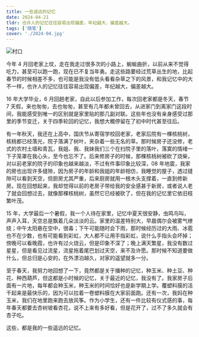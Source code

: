 ```yaml
---
title: 一些遥远的记忆
date: 2024-04-21
tldr: 也许人的记忆往往容易出现偏差，年纪越大，偏差越大。
tags: ['随笔']
cover: './2024-04.jpg'
---
```



<img class="rounded-md" src={Image.src} alt="村口" />

今年 4 月回老家上坟，走在我走过很多次的小路上，蜿蜒曲折，以前从来不觉得吃力，甚至可以跑一跑，现在已不复当年勇。走这些路要经过荒草丛生的地，比起春节的时候相差不多，也可能是我没有低头看看杂草之下的风景，和我记忆中的大不一样，也许人的记忆往往容易出现偏差，年纪越大，偏差越大。

16 年大学毕业，6 月回趟老家，自此以后参加工作，每次回老家都是冬天，春节 7 天假，来也匆匆，去也匆匆，甚至有几年都未曾回去，从进家门到离家门这段时间，我能感受到唯一的区别就是家里贴的那几副对联。这些年也没有亲身感受过那里的季节变迁，关于四季轮回的记忆，我想大概停留在了初中时代甚至往后。

有一年秋天，我还在上高中，国庆节从寄宿学校回老家，老家后院有一棵核桃树，核桃都已经落光，院子落满了树叶，夹杂着一些无名的草。那时候房子还没修，老式的农村土墙和青瓦，我姐、我、我妹我们三个在扫院子里的落叶，落寞的情绪一下子笼罩在我心头，至今也忘不了。后来修房子的时候，那棵核桃树被砍了烧柴，对以前老家的院子的印象也越来越淡，不过有件事印象比较深，08 年地震，我家的房也出现许多缝隙，因为房子的年龄和我姐的年龄相仿，我睡觉的屋子，透过缝隙可以看到天空，但厨房尤其严重，后来厨房就用一根木头支撑着，一直到修新房。现在回想起来，我却觉得以前的老房子带给我的安全感甚于新房，或者说人老了就会回想过去，就像那棵核桃树，虽然它已经被砍了，但在我的记忆里它依旧枝繁叶茂。

15 年，大学最后一个暑假，我一个人待在家里，记忆中夏天很安静，虫鸣鸟叫，声声入耳，天空总是飘着几朵淡淡的云。家里的温差特别大，早晨偶尔会被雾气缭绕；中午太阳悬在空中，很毒；下午可能随时会下雨，那时候经历过的大雨、冰雹也不在少数，也有可能看到彩虹，大人都不让用手指彩虹，说什么手指头会坏掉；傍晚可以看晚霞，也许有过火烧云，但是印象不深了；晚上满天繁星，我没有数过星星，但是看见过流星，流星拖着尾巴划过天空，来不及许愿。那时候不知道要做什么，但总归是心安的，在外漂泊越久，对家的遥望就多一分。

至于春天，我努力地回想了一下，竟然都是关于播种的记忆，种玉米、种土豆、种花、种西葫芦，但这都是小时候的记忆，关于最近的记忆，我没有了。我家房子后面有一片地，每年都会种玉米，种玉米的时间恰好也是新学期上学。覆塑料膜的活干起来是最快乐的，因为可以拉着一卷塑料膜在大家前面跑。还有一次，我妈在种玉米，我们在地里跑来跑去放风筝。作为小学生，还有一件比较有仪式感的事，每年春天都要去杏树坡看杏花，说不上来有多好看，但是花开了，过不了多久就会有杏子吃。

这些，都是我的一些遥远的记忆。
